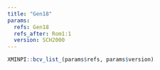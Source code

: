 ```yaml
---
title: "Gen18"
params:
  refs: Gen18
  refs_after: Rom1:1
  version: SCH2000
---
```


```r
XMINPI::bcv_list_(params$refs, params$version)
```

